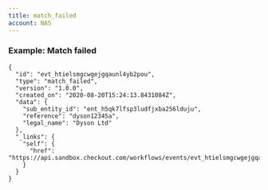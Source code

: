 ```yaml
---
title: match_failed
account: NAS
---
```


### Example: Match failed

    {
      "id": "evt_htielsmgcwgejgqaunl4yb2pou",
      "type": "match_failed",
      "version": "1.0.0",
      "created_on": "2020-08-20T15:24:13.8431084Z",
      "data": {
        "sub_entity_id": "ent_h5qk7lfsp3ludfjxba256lduju",
        "reference": "dyson12345a",
        "legal_name": "Dyson Ltd"
      },
      "_links": {
        "self": {
          "href": "https://api.sandbox.checkout.com/workflows/events/evt_htielsmgcwgejgqaunl4yb2pou"
        }
      }
    }
